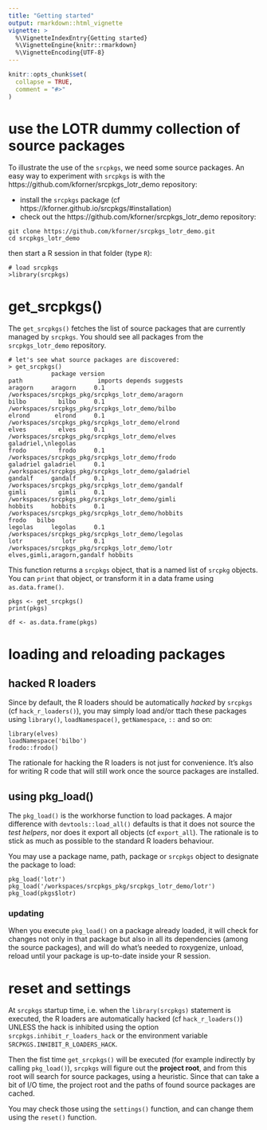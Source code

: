 ```yaml
---
title: "Getting started"
output: rmarkdown::html_vignette
vignette: >
  %\VignetteIndexEntry{Getting started}
  %\VignetteEngine{knitr::rmarkdown}
  %\VignetteEncoding{UTF-8}
---
```


```r
knitr::opts_chunk$set(
  collapse = TRUE,
  comment = "#>"
)
```

# use the LOTR dummy collection of source packages

To illustrate the use of the `srcpkgs`, we need some source packages.
An easy way to experiment with `srcpkgs` is with the https://github.com/kforner/srcpkgs_lotr_demo repository:

  - install the `srcpkgs` package (cf https://kforner.github.io/srcpkgs/#installation)
  - check out the https://github.com/kforner/srcpkgs_lotr_demo repository:

```
git clone https://github.com/kforner/srcpkgs_lotr_demo.git
cd srcpkgs_lotr_demo
```

then start a R session in that folder (type `R`):

```
# load srcpkgs
>library(srcpkgs)
```


# get_srcpkgs()

The `get_srcpkgs()` fetches the list of source packages that are currently managed by `srcpkgs`.
You should see all packages from the `srcpkgs_lotr_demo` repository.

```
# let's see what source packages are discovered:
> get_srcpkgs()
            package version                                                path                     imports depends suggests
aragorn     aragorn     0.1   /workspaces/srcpkgs_pkg/srcpkgs_lotr_demo/aragorn                                             
bilbo         bilbo     0.1     /workspaces/srcpkgs_pkg/srcpkgs_lotr_demo/bilbo                                             
elrond       elrond     0.1    /workspaces/srcpkgs_pkg/srcpkgs_lotr_demo/elrond                                             
elves         elves     0.1     /workspaces/srcpkgs_pkg/srcpkgs_lotr_demo/elves         galadriel,\nlegolas                 
frodo         frodo     0.1     /workspaces/srcpkgs_pkg/srcpkgs_lotr_demo/frodo                                             
galadriel galadriel     0.1 /workspaces/srcpkgs_pkg/srcpkgs_lotr_demo/galadriel                                             
gandalf     gandalf     0.1   /workspaces/srcpkgs_pkg/srcpkgs_lotr_demo/gandalf                                             
gimli         gimli     0.1     /workspaces/srcpkgs_pkg/srcpkgs_lotr_demo/gimli                                             
hobbits     hobbits     0.1   /workspaces/srcpkgs_pkg/srcpkgs_lotr_demo/hobbits                       frodo   bilbo         
legolas     legolas     0.1   /workspaces/srcpkgs_pkg/srcpkgs_lotr_demo/legolas                                             
lotr           lotr     0.1      /workspaces/srcpkgs_pkg/srcpkgs_lotr_demo/lotr elves,gimli,aragorn,gandalf hobbits  
```

This function returns a `srcpkgs` object, that is a named list of `srcpkg` objects.
You can `print` that object, or transform it in a data frame using `as.data.frame()`.

```
pkgs <- get_srcpkgs()
print(pkgs)

df <- as.data.frame(pkgs)
```

# loading and reloading packages

## hacked R loaders

Since by default, the R loaders should be automatically *hacked* by `srcpkgs` (cf `hack_r_loaders()`),
 you may simply load and/or ttach these packages using `library()`, `loadNamespace()`, `getNamespace`, `::` and so on:

```
library(elves)
loadNamespace('bilbo')
frodo::frodo()
```

The rationale for hacking the R loaders is not just for convenience. It's also for writing R code that
will still work once the source packages are installed.

## using pkg_load()

The `pkg_load()` is the workhorse function to load packages. A major difference with 
`devtools::load_all()` defaults is that it does not source the *test helpers*, nor does it 
export all objects (cf `export_all`). The rationale is to stick as much as possible to the standard
R loaders behaviour. 

You may use a package name, path, package or `srcpkgs` object to designate the package to load:

```
pkg_load('lotr')
pkg_load('/workspaces/srcpkgs_pkg/srcpkgs_lotr_demo/lotr')
pkg_load(pkgs$lotr)
```

### updating

When you execute `pkg_load()` on a package already loaded, it will check for changes not only in that 
package but also in all its dependencies (among the source packages), and will do what's needed to roxygenize, unload, reload
until your package is up-to-date inside your R session.



# reset and settings

At `srcpkgs` startup time, i.e. when the `library(srcpkgs)` statement is executed, the R loaders are
automatically hacked (cf `hack_r_loaders()`) UNLESS the hack is inhibited using 
the option `srcpkgs.inhibit_r_loaders_hack` or the environment variable `SRCPKGS.INHIBIT_R_LOADERS_HACK`.

Then the fist time `get_srcpkgs()` will be executed (for example indirectly by calling `pkg_load()`), 
`srcpkgs` will figure out the **project root**, and from this root will search for source packages, 
using a heuristic. Since that can take a bit of I/O time, the project root and the paths of found 
source packages are cached. 

You may check those using the `settings()` function, and can change them using the `reset()` function.

